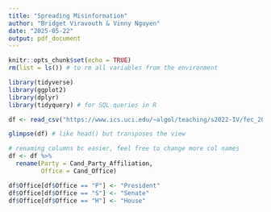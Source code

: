 ```yaml
---
title: "Spreading Misinformation"
author: "Bridget Viravouth & Vinny Nguyen"
date: "2025-05-22"
output: pdf_document
---
```


```r
knitr::opts_chunk$set(echo = TRUE)
rm(list = ls()) # to rm all variables from the environment

library(tidyverse)
library(ggplot2)
library(dplyr)
library(tidyquery) # for SQL queries in R
```

```r
df <- read_csv("https://www.ics.uci.edu/~algol/teaching/s2022-IV/fec_2008-2022.csv")

glimpse(df) # like head() but transposes the view

# renaming columns bc easier, feel free to change more col names
df <- df %>%
  rename(Party = Cand_Party_Affiliation,
         Office = Cand_Office)

df$Office[df$Office == "P"] <- "President"
df$Office[df$Office == "S"] <- "Senate"
df$Office[df$Office == "H"] <- "House"
```